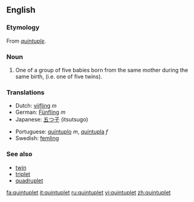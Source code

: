 ==English==
===Etymology===
From {{MF.}} ''[[quintuple]]''.
===Noun===
{{wikipedia}}
{{en-noun}}
# One of a group of five babies born from the same mother during the same birth, (i.e. one of five twins).

===Translations===
{{top}}
*Dutch: [[vijfling]] ''m''
*German: [[Fünfling]] ''m''
*Japanese: [[五つ子]] (itsutsugo)
{{mid}}
*Portuguese: [[quíntuplo]] ''m'', [[quíntupla]] ''f''
*Swedish: [[femling]]
{{bottom}}

===See also===
*[[twin]]
*[[triplet]]
*[[quadruplet]]

[[fa:quintuplet]]
[[it:quintuplet]]
[[ru:quintuplet]]
[[vi:quintuplet]]
[[zh:quintuplet]]